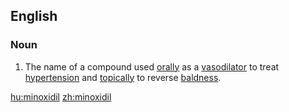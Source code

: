 ==English==
===Noun===
{{en-noun|-}}
{{wikipedia}}

#The name of a compound used [[orally]] as a [[vasodilator]] to treat [[hypertension]] and [[topically]] to reverse [[baldness]].

[[hu:minoxidil]]
[[zh:minoxidil]]